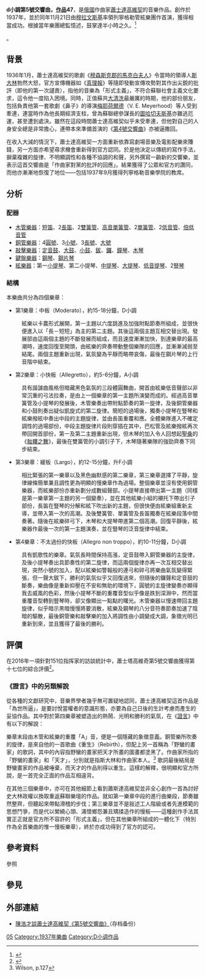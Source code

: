 {{NoteTA
|G1=Music
|1=zh-hans:《见证》;zh-hant:《證言》;
}}
'''d小調第5號交響曲，[[作品号|作品]]47'''，是[[俄國|俄國]]作曲家[[德米特里·德米特里耶维奇·肖斯塔科维奇|蕭士達高維契]]的音樂作品。創作於1937年，並於同年11月21日由[[叶夫根尼·亚历山德罗维奇·姆拉温斯基|穆拉文斯基]]率領列寧格勒管絃樂團作首演，獲得相當成功。根據當年樂團總監憶述，鼓掌達半小時之久。<ref>{{cite book|last=Wilson|first=Elizabeth|title=Shostakovich: A Life Remembered|publisher=[[Princeton_University_Press|Princeton University Press]]|year=2006|edition=2nd|isbn=978-0691128863|pages=158}}</ref>

{{Citation needed|《第5交響曲》和《[[第10號交響曲_(蕭士塔高維奇)|第10交響曲]]》同樣是蕭士達高維契最常演奏的交響曲|time=2022-02-14}}。

== 背景 ==
1936年1月，蕭士達高維契的歌劇《[[姆岑斯克郡的麦克白夫人_(歌剧)|穆森斯克郡的馬克白夫人]]》令當時的領導人[[斯大林|斯大林]]勃然大怒，官方宣傳機器如《[[真理報|真理報]]》等隨即發動宣傳攻勢對其作出尖銳的批評（即他的第一次譴責），指他的音樂為「形式主義」，不符合蘇聯社會主義文化要求，這令他一度陷入困境。同時，正值蘇共[[大清洗|大清洗]]最嚴厲的時期，他的部份朋友，包括負責他第一套歌劇《鼻子》的導演[[弗谢沃洛德·梅耶荷德|梅耶荷爾德]]（V. E. Meyerhood）等人受到牽連，連當時作為他長期經濟支柱，曾為蘇聯總參謀長的[[米哈伊爾·尼古拉耶維奇·圖哈切夫斯基|圖哈切夫斯基]]亦難逃厄運，甚至遭到處決。雖然在這段時間蕭士達高維契似乎未受牽連，但他對自己的人身安全總是非常擔心，連帶本來準備首演的《[[第4號交響曲_(蕭士塔高維奇)|第4號交響曲]]》亦被逼撒回。

在收入大減的情況下，蕭士達高維契一方面重新依靠寫劇場音樂及電影配樂來賺錢，另一方面亦希望尋求機會重新得到官方認同。於是他決定以傳統的寫作手法，摒棄複雜的旋律、不明顯調性和各種不協調的和聲，另外撰寫一齣新的交響樂，並表示這首交響曲是「作曲家對黨的批評的回應」。結果獲得了公眾和官方的讚同，而他亦漸漸地恢復了地位——包括1937年9月獲得列寧格勒音樂學院的教席。

== 分析 ==
=== 配器 ===
* [[木管樂器|木管樂器]]：[[短笛|短笛]]、2[[長笛|長笛]]、2[[雙簧管|雙簧管]]、[[高音單簧管|高音單簧管]]、2[[單簧管|單簧管]]、2[[低音管|低音管]]、[[倍低音管|倍低音管]]
* [[銅管樂器|銅管樂器]]：4[[圓號|圓號]]、3[[小號|小號]]、3[[長號|長號]]、[[大號|大號]]
* [[敲擊樂器|敲擊樂器]]：[[定音鼓|定音鼓]]、[[大鼓|大鼓]]、[[小鼓|小鼓]]、[[鈸|鈸]]、[[鑼|鑼]]、[[鐘琴|鐘琴]]、[[木琴|木琴]]
* [[鍵盤樂器|鍵盤樂器]]：[[鋼琴|鋼琴]]、[[鋼片琴|鋼片琴]]
* [[絃樂器|絃樂器]]：第一[[小提琴|小提琴]]、第二小提琴、[[中提琴|中提琴]]、[[大提琴|大提琴]]、[[低音提琴|低音提琴]]、2[[豎琴|豎琴]]

=== 結構 ===
本樂曲共分為四個樂章：
* 第1樂章：中板（Moderato），約15-18分鐘，D小調
: 絃樂以卡農形式展開，第一主題以六度跳進及加強附點節奏所組成，並很快便進入以「長－短短」為主的第二主題。其後這兩個主題互相交替出現。發展部由這兩個主題的不斷發展而組成，而且速度漸漸加快，到達樂章的最高潮時，速度回復至開頭，由絃樂的齊奏帶動整個樂隊的回應，並漸漸減弱至結尾。兩個主題重新出現，氣氛變為平靜而略帶哀傷，最後在鋼片琴的上行音階中結束。

* 第2樂章：小快板（Allegretto），約5-6分鐘，A小調
: 具有諧謔曲風格但暗藏黑色氣氛的三段體圓舞曲，開首由絃樂低音聲部以非常沉重的弓法拉奏，是由上一個樂章的第一主題所演變而成的。經過高音單簧管及小提琴的發展後，木管樂奏出帶附點節奏的第一旋律，及後銅管樂器和小鼓則奏出疑似凱旋式的第二旋律。簡短的過場後，獨奏小提琴在豎琴和絃樂撥絃中奏出中段的主題旋律，並由長笛重覆和應。全體樂隊進入不確定調性的過場部份，中段主題旋律片段則穿插在其中，巴松管及絃樂撥絃再次帶回開首部份，第一及第二主題重新出現，但木琴的加入令人回想起[[聖桑|聖桑]]的《[[骷髏之舞|骷髏之舞]]》，最後在雙簧管的小調引子下，木琴隨著樂隊的強勁齊奏下同步結束。

* 第3樂章：緩板（Largo），約12-15分鐘，升F小調
: 相比緊張的第一樂章以及黑色幽默感的第二樂章，第三樂章選擇了平靜，旋律線條簡單兼且調性更為明顯的慢樂章作為過場。整個樂章並沒有使用銅管樂器，而絃樂部份亦重新劃分成數組聲部。小提琴直接帶出第一主題（同樣是第一樂章第一主題的另一個變奏），並在其他絃樂小組的襯托下帶出引子部份，長笛在豎琴的分解和絃下吹出新的主題，但很快便由絃樂組重新主導，並帶入第一次的高潮。及後雙簧管、單簧管及長笛獨奏在絃樂段落中間奏著。隨後在絃樂碎弓下，木琴和大提琴帶進第二個高潮。回復平靜後，絃樂器作最後一次的第一主題演奏，並在豎琴的泛音旋律中結束。

* 第4樂章：不太過份的快板（Allegro non troppo），約10-11分鐘，D小調
: 具有凱歌性的樂章。氣氛長時間保持高漲，定音鼓帶入銅管樂器的主旋律，及後小提琴奏出具節奏性的第二旋律，而這兩個旋律亦再一次互相交替出現，突然小號的加入，配以絃樂如警報般的連弓和碎弓將樂曲氣氛變得緊張，但一聲大鈸下，勝利的氣氛似乎又回復過來，但隨後的鑼聲和定音鼓的斷奏，樂曲像是重新抑壓在不安和無助的環境下，圓號的主旋律變奏亦顯得我去威風的色彩，然後小提琴不斷的重覆音型似乎像是跌到深淵中，然而當重覆音型轉到豎琴時，卻又像顯出一點點的曙光。木管樂器以慢速帶回主題旋律，似乎暗示黑暗慢慢將要消散，絃樂及鋼琴的八分音符奏節奏加速了陰暗的驅散，最後銅管樂和敲擊樂的加入將調性由小調變成大調，象徵光明已重新到來，並且獲得了最後的勝利。

== 評價 ==
在2016年一項針對151位指挥家的訪談統計中，蕭士塔高維奇第5號交響曲獲得第十七位的綜合評價<ref>{{Cite news|title=Beethoven's Eroica voted greatest symphony of all time|url=http://www.theguardian.com/music/2016/aug/04/beethoven-eroica-greatest-symphony-vote-bbc-mozart-mahler|access-date=2022-04-14|first=Mark|last=Brown|date=2016-08-04|work=[[衛報|The Guardian]]|language=en}}</ref>。

===《證言》中的另類解說===
從各種的文獻研究中，音樂界學者幾乎無可置疑地認同，蕭士達高維契這首作品是「為世所逼」，是要討悅當權者的意識形態，亦要為自己日後的生計考慮而產生的妥協作品。其中對於第四樂章被塑造出的熱鬧、光明和勝利的氣氛，在《[[證言_(沃爾科夫)|證言]]》中有以下的解說：

{{cquote|這（種歡樂）是被逼的。正如在《[[鲍里斯·戈杜诺夫_(歌剧)|鮑里斯·戈杜諾夫]]》中受威嚇的情形。它好像有人在用一根棍子，一邊敲著你一邊說：「你的責任就是要喜樂，你的責任就是要喜樂。」於是，縱然你嘗試突圍，但在不穩固的形勢下，你只好跟隨大隊，口中喃喃地對自己說：「你的責任就是要喜樂，你的責任就是要喜樂。」<ref>{{cite book|last=Volkov|first=Solomon|author-link=Solomon Volkov|others=Translated by Antonina W. Bouis|title=[[證言_(沃爾科夫)|Testimony: The Memoirs of Dmitri Shostakovich]]|location=New York|publisher=Harper & Row|year=1979|isbn=0-06-014476-9|pages=[https://archive.org/details/testimonymemoirs00shos/page/183 183]}}</ref>}}

樂章末段由木管和絃樂的重覆「A」音，便是一個隱藏的象徵意義。銅管樂所吹奏的旋律，是來自他的一首歌曲《重生》（Rebirth），但配上另一首稱為「野蠻的畫家」的歌詞，其中的內容指野蠻的畫家把天才所畫的圖畫都塗黑了。作曲家所指的「野蠻的畫家」和「天才」，分別就是指斯大林和作曲家本人。<ref>Wilson, p.127</ref> 歌詞最後結局是野蠻畫家的作品被唾棄，而天才的作品則得以重生。這樣的解釋，很明顯和官方所說，是一首完全正面的作品互相違背。

在其他三個樂章中，亦可在其他細節上看到蕭斯達高維契並非全心創作一首為討好史大林政權以換取重返蘇聯樂壇的作品。就如第一樂章中段的進行曲樂段，節奏雖然整齊，但聽起來帶點滑稽的步伐；第三樂章並不是敍述工人階級或者先進模範的思想鬥爭，而是代以縈繞心頭、滿懷鄉怨兼且矯揉造作的慢板——這種創作手法其實正正就是官方所不容許的「形式主義」，但在其他樂章所組成的一體化下（特別作為全首樂曲的惟一慢板樂章），終於亦成功得到了官方的認可。

== 參考資料 ==
;參照
{{Reflist}}

== 參見 ==
{{Portal box|古典音樂}}

== 外部連結 ==
* [https://web.archive.org/web/20090506105601/http://www.musicdata.org/md_new/pages/posts/47.-ACoA6vC4D2A5E6A4DFA1aC1D9ACoA7DCijBCC9A7gAABAABE3A7qA1h138.php 陳浩才談蕭士達高維契《第5號交響曲》]（存档备份）

{{蕭士塔高維奇交響曲}}

[[Category:肖斯塔科维奇交响曲|05]]
[[Category:1937年樂曲|Category:1937年樂曲]]
[[Category:D小调作品|Category:D小调作品]]